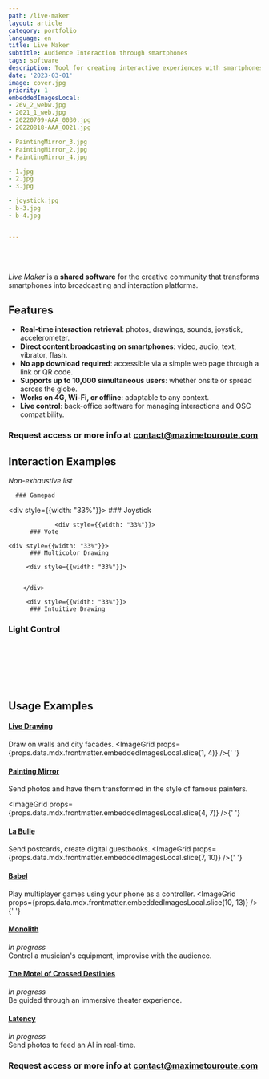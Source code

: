 ```yaml
---
path: /live-maker
layout: article
category: portfolio
language: en
title: Live Maker
subtitle: Audience Interaction through smartphones
tags: software
description: Tool for creating interactive experiences with smartphones
date: '2023-03-01'
image: cover.jpg
priority: 1
embeddedImagesLocal:
- 26v_2_webw.jpg
- 2021_1_web.jpg
- 20220709-AAA_0030.jpg
- 20220818-AAA_0021.jpg

- PaintingMirror_3.jpg 
- PaintingMirror_2.jpg
- PaintingMirror_4.jpg

- 1.jpg
- 2.jpg
- 3.jpg

- joystick.jpg
- b-3.jpg
- b-4.jpg 


---
```


<br/>
<br/>

_Live Maker_ is a **shared software** for the creative community that transforms smartphones into broadcasting and interaction platforms.


## Features

* **Real-time interaction retrieval**: photos, drawings, sounds, joystick, accelerometer.
* **Direct content broadcasting on smartphones**: video, audio, text, vibrator, flash.
* **No app download required**: accessible via a simple web page through a link or QR code.
* **Supports up to 10,000 simultaneous users**: whether onsite or spread across the globe.
* **Works on 4G, Wi-Fi, or offline**: adaptable to any context.
* **Live control**: back-office software for managing interactions and OSC compatibility.


### Request access or more info at [contact@maximetouroute.com](mailto:contact@maximetouroute.com)


## Interaction Examples
_Non-exhaustive list_

<div style={{backgroundColor: '', display: 'flex', flexDirection: 'row', alignItems: 'center', justifyContent: 'space-between'}}>
      <div style={{width: "33%"}}>

      ### Gamepad

<ResponsiveIframe
  src="https://youtube.com/embed/5J16GKME4SE"
  width="1080"
  height="1920"
/>
        </div> 
              <div style={{width: "33%"}}>
       ### Joystick
<ResponsiveIframe
  src="https://youtube.com/embed/bzQ6nPaoRfI"
  width="1080"
  height="1920"
/>
        </div> 

     
                 <div style={{width: "33%"}}>
          ### Vote
<ResponsiveIframe
  src="https://youtube.com/embed/UkP0KwxRn7M"
  width="1080"
  height="1920"
/>
        </div> 
        
</div>

<div style={{backgroundColor: '', display: 'flex', flexDirection: 'row', alignItems: 'center', justifyContent: 'space-between'}}>

    <div style={{width: "33%"}}>
          ### Multicolor Drawing
<ResponsiveIframe
  src="https://youtube.com/embed/vRFPCrcx5xU"
  width="1080"
  height="1920"
/>
        </div> 

         <div style={{width: "33%"}}>
          

        </div> 

         <div style={{width: "33%"}}>
          ### Intuitive Drawing
<ResponsiveIframe
  src="https://youtube.com/embed/udvb6tbj2CA"
  width="1080"
  height="1920"
/>
        </div> 

</div>

 ### Light Control
<ResponsiveIframe
  src="https://youtube.com/embed/KMXblserA1g"
  width="1920"
  height="1080"
/>


<br/>
<br/>
<br/>
<br/>
<br/>

## Usage Examples

#### [Live Drawing](/livedrawing)
Draw on walls and city facades.
<ImageGrid props={props.data.mdx.frontmatter.embeddedImagesLocal.slice(1, 4)} />{' '}

#### [Painting Mirror]()
Send photos and have them transformed in the style of famous painters.

<ImageGrid props={props.data.mdx.frontmatter.embeddedImagesLocal.slice(4, 7)} />{' '}


#### [La Bulle](/la-bulle)
Send postcards, create digital guestbooks.
<ImageGrid props={props.data.mdx.frontmatter.embeddedImagesLocal.slice(7, 10)} />{' '}


#### [Babel](/babel)
Play multiplayer games using your phone as a controller.
<ImageGrid props={props.data.mdx.frontmatter.embeddedImagesLocal.slice(10, 13)} />{' '}

#### [Monolith](/monolith)
_In progress_  
Control a musician's equipment, improvise with the audience.

#### [The Motel of Crossed Destinies](/motel-destins-croises)
_In progress_  
Be guided through an immersive theater experience.

#### [Latency](/latency)
_In progress_  
Send photos to feed an AI in real-time.


### Request access or more info at [contact@maximetouroute.com](mailto:contact@maximetouroute.com)

